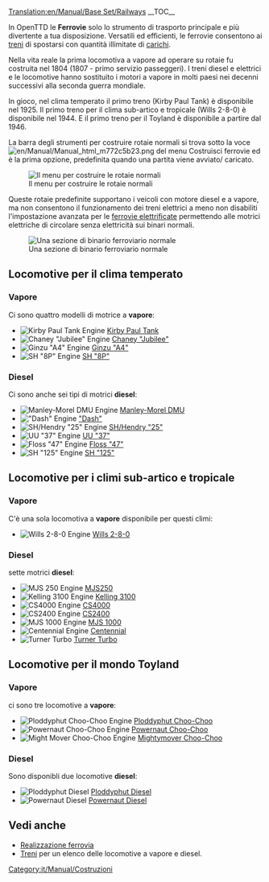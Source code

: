 [[Translation:en/Manual/Base Set/Railways]]
{{it/Manual/Base Set/Tipi di ferrovia}}
__TOC__

In OpenTTD le '''Ferrovie''' solo lo strumento di trasporto principale e più divertente a tua disposizione. Versatili ed efficienti, le ferrovie consentono ai [[it/Manual/Treni|treni]] di spostarsi con quantità illimitate di [[it/Manual/Carico|carichi]].

Nella vita reale la prima locomotiva a vapore ad operare su rotaie fu costruita nel 1804 (1807 - primo servizio passeggeri). I treni diesel e elettrici e le locomotive hanno sostituito i motori a vapore in molti paesi nei decenni successivi alla seconda guerra mondiale.

In gioco, nel clima temperato il primo treno (Kirby Paul Tank) è disponibile nel 1925. Il primo treno per il clima sub-artico e tropicale (Wills 2-8-0) è disponibile nel 1944. E il primo treno per il Toyland è disponibile a partire dal 1946.

La barra degli strumenti per costruire rotaie normali si trova sotto la voce [[File:en/Manual/Manual html m772c5b23.png]] del menu Costruisci ferrovie ed è la prima opzione, predefinita quando una partita viene avviato/ caricato.

[[File:it/Manual/Openttd-rail1.png|none|Il menu per costruire le rotaie normali]]

Queste rotaie predefinite supportano i veicoli con motore diesel e a vapore, ma non consentono il funzionamento dei treni elettrici a meno non disabiliti l'impostazione avanzata per le [[en/Impostazioni avanzate/Limiti#disabilita-ferrovie-elettrificate|ferrovie elettrificate]] permettendo alle motrici elettriche di circolare senza elettricità sui binari normali.

[[File:en/Manual/Base Set/Railway.png|none|frame|Una sezione di binario ferroviario normale]]


==Locomotive per il clima temperato==
===Vapore===
Ci sono quattro modelli di motrice a '''vapore''':
*[[File:en/Manual/Base Set/Trains/Kirbypaultank.png|Kirby Paul Tank Engine]] [[it/Manual/Base Set/Trains/Kirby Paul Tank|Kirby Paul Tank]]
*[[File:en/Manual/Base Set/Trains/Chaneyjubilee.png|Chaney "Jubilee" Engine]] [[it/Manual/Base Set/Trains/Chaney 'Jubilee'|Chaney "Jubilee"]]
*[[File:en/Manual/Base Set/Trains/Ginzua4.png|Ginzu "A4" Engine]] [[it/Manual/Base Set/Trains/Ginzu 'A4'|Ginzu "A4"]]
*[[File:en/Manual/Base Set/Trains/Sh8p.png|SH "8P" Engine]] [[it/Manual/Base Set/Trains/SH '8P'|SH "8P"]]
===Diesel===
Ci sono anche sei tipi di motrici '''diesel''':
*[[File:en/Manual/Base Set/Trains/Manleymoreldmu.png|Manley-Morel DMU Engine]] [[it/Manual/Base Set/Trains/Manley-Morel DMU|Manley-Morel DMU]]
*[[File:en/Manual/Base Set/Trains/Dash.png|"Dash" Engine]] [[it/Manual/Base Set/Trains/Dash|"Dash"]]
*[[File:en/Manual/Base Set/Trains/Shhendry25.png|SH/Hendry "25" Engine]] [[it/Manual/Base Set/Trains/Hendry '25'|SH/Hendry "25"]]
*[[File:en/Manual/Base Set/Trains/Uu37.png|UU "37" Engine]] [[it/Manual/Base Set/Trains/UU '37'|UU "37"]]
*[[File:en/Manual/Base Set/Trains/Floss47.png|Floss "47" Engine]] [[it/Manual/Base Set/Trains/Floss '47'|Floss "47"]]
*[[File:en/Manual/Base Set/Trains/Sh125.png|SH "125" Engine]] [[it/Manual/Base Set/Trains/SH '125'|SH "125"]]

==Locomotive per i climi sub-artico e tropicale==
===Vapore===
C'è una sola locomotiva a '''vapore''' disponibile per questi climi:
*[[File:en/Manual/Base Set/Trains/Wills280.png|Wills 2-8-0 Engine]] [[it/Manual/Base Set/Trains/Wills 2-8-0|Wills 2-8-0]]
===Diesel===
sette motrici '''diesel''':
*[[File:en/Manual/Base Set/Trains/Mjs250.png|MJS 250 Engine]] [[it/Manual/Base Set/Trains/MJS250|MJS250]]
*[[File:en/Manual/Base Set/Trains/Kelling3100.png|Kelling 3100 Engine]] [[it/Manual/Base Set/Trains/Kelling 3100|Kelling 3100]]
*[[File:en/Manual/Base Set/Trains/Cs4000.png|CS4000 Engine]] [[it/Manual/Base Set/Trains/CS4000|CS4000]]
*[[File:en/Manual/Base Set/Trains/Cs2400.png|CS2400 Engine]] [[it/Manual/Base Set/Trains/CS2400|CS2400]]
*[[File:en/Manual/Base Set/Trains/Mjs1000.png|MJS 1000 Engine]] [[it/Manual/Base Set/Trains/MJS 1000|MJS 1000]]
*[[File:en/Manual/Base Set/Trains/Centennial.png|Centennial Engine]] [[it/Manual/Base Set/Trains/Centennial|Centennial]]
*[[File:en/Manual/Base Set/Trains/Turnerturbo.png|Turner Turbo]] [[it/Manual/Base Set/Trains/Turner Turbo|Turner Turbo]]


==Locomotive per il mondo Toyland==
===Vapore===
ci sono tre locomotive a '''vapore''':
*[[File:en/Manual/Base Set/Trains/Ploddyphutchoochoo.png|Ploddyphut Choo-Choo Engine]] [[it/Manual/Base Set/Trains/Ploddyphut Choo-Choo|Ploddyphut Choo-Choo]]
*[[File:en/Manual/Base Set/Trains/Powernautchoochoo.png|Powernaut Choo-Choo Engine]] [[it/Manual/Base Set/Trains/Powernaut Choo-Choo|Powernaut Choo-Choo]]
*[[File:en/Manual/Base Set/Trains/Mightymoverchoochoo.png|Might Mover Choo-Choo Engine]] [[it/Manual/Base Set/Trains/Mightymover Choo-Choo|Mightymover Choo-Choo]]
===Diesel===
Sono disponibli due locomotive '''diesel''':
*[[File:en/Manual/Base Set/Trains/Ploddyphutdiesel.png|Ploddyphut Diesel]] [[it/Manual/Base Set/Trains/Ploddyphut Diesel|Ploddyphut Diesel]]
*[[File:en/Manual/Base Set/Trains/Powernautdiesel.png|Powernaut Diesel]] [[it/Manual/Base Set/Trains/Powernaut Diesel|Powernaut Diesel]]

==Vedi anche==
*[[it/Manual/Realizzazione ferrovia|Realizzazione ferrovia]]
*[[it/Manual/Treni|Treni]] per un elenco delle locomotive a vapore e diesel.

[[Category:it/Manual/Costruzioni]]
